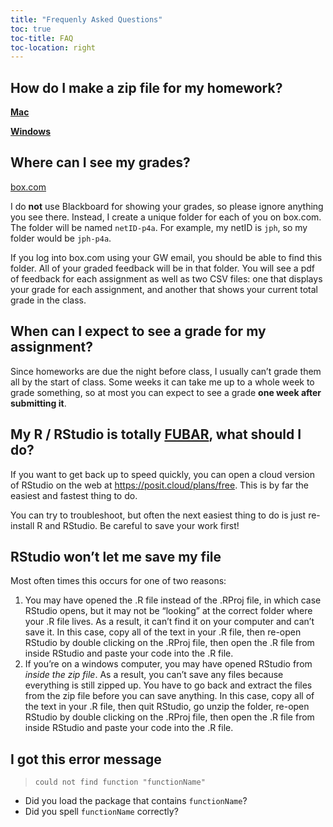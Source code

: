 ```yaml
---
title: "Frequenly Asked Questions"
toc: true
toc-title: FAQ
toc-location: right
---
```


## How do I make a zip file for my homework?

[**Mac**](https://www.youtube.com/watch?v=62tw3wZvQxs&t=23s)

[**Windows**](https://youtu.be/E5qBvtxmBC4?si=Rekeo5C4RHTQd87G&t=30)

## Where can I see my grades?

[box.com](https://box.com/)

I do **not** use Blackboard for showing your grades, so please ignore anything you see there. Instead, I create a unique folder for each of you on box.com. The folder will be named `netID-p4a`. For example, my netID is `jph`, so my folder would be `jph-p4a`. 

If you log into box.com using your GW email, you should be able to find this folder. All of your graded feedback will be in that folder. You will see a pdf of feedback for each assignment as well as two CSV files: one that displays your grade for each assignment, and another that shows your current total grade in the class.

## When can I expect to see a grade for my assignment?

Since homeworks are due the night before class, I usually can't grade them all by the start of class. Some weeks it can take me up to a whole week to grade something, so at most you can expect to see a grade **one week after submitting it**.

## My R / RStudio is totally [FUBAR](https://en.wikipedia.org/wiki/List_of_military_slang_terms#FUBAR), what should I do? 

If you want to get back up to speed quickly, you can open a cloud version of RStudio on the web at [https://posit.cloud/plans/free](https://posit.cloud/plans/free). This is by far the easiest and fastest thing to do. 

You can try to troubleshoot, but often the next easiest thing to do is just re-install R and RStudio. Be careful to save your work first!

## RStudio won't let me save my file

Most often times this occurs for one of two reasons:

1. You may have opened the .R file instead of the .RProj file, in which case RStudio opens, but it may not be "looking" at the correct folder where your .R file lives. As a result, it can't find it on your computer and can't save it. In this case, copy all of the text in your .R file, then re-open RStudio by double clicking on the .RProj file, then open the .R file from inside RStudio and paste your code into the .R file. 
2. If you're on a windows computer, you may have opened RStudio from _inside the zip file_. As a result, you can't save any files because everything is still zipped up. You have to go back and extract the files from the zip file before you can save anything. In this case, copy all of the text in your .R file, then quit RStudio, go unzip the folder, re-open RStudio by double clicking on the .RProj file, then open the .R file from inside RStudio and paste your code into the .R file. 

## I got this error message

> `could not find function "functionName"`

- Did you load the package that contains `functionName`?
- Did you spell `functionName` correctly?
